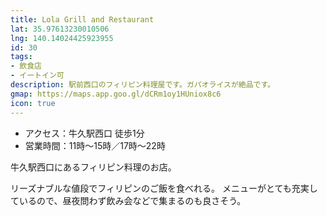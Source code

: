 ```yaml
---
title: Lola Grill and Restaurant
lat: 35.97613230010506
lng: 140.14024425923955
id: 30
tags:
- 飲食店
- イートイン可
description: 駅前西口のフィリピン料理屋です。ガパオライスが絶品です。
gmap: https://maps.app.goo.gl/dCRm1oy1HUniox8c6
icon: true
---
```


<LinkedImage
  basename="hamyu044/lola-lunch"
/>

- アクセス：牛久駅西口 徒歩1分
- 営業時間：11時～15時／17時～22時

牛久駅西口にあるフィリピン料理のお店。

リーズナブルな値段でフィリピンのご飯を食べれる。
メニューがとても充実しているので、昼夜問わず飲み会などで集まるのも良さそう。

<LinkedImage
  basename="hamyu044/lola-signboard"
/>

